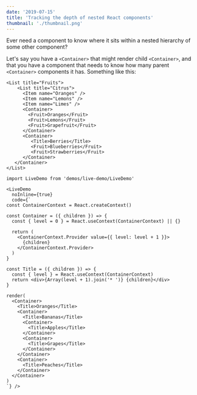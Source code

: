 ```yaml
---
date: '2019-07-15'
title: 'Tracking the depth of nested React components'
thumbnail: './thumbnail.png'
---
```


Ever need a component to know where it sits within a nested hierarchy of some other component?

Let's say you have a `<Container>` that might render child `<Container>`, and that you have a component that needs
to know how many parent `<Container>` components it has.  Something like this:

```
<List title="Fruits">
    <List title="Citrus">
      <Item name="Oranges" />
      <Item name="Lemons" />
      <Item name="Limes" />
      <Container>
        <Fruit>Oranges</Fruit>
        <Fruit>Lemons</Fruit>
        <Fruit>Grapefruit</Fruit>
      </Container>
      <Container>
         <Title>Berries</Title>
         <Fruit>Blueberries</Fruit>
         <Fruit>Strawberries</Fruit>
      </Container>
   </Container>
</List>

import LiveDemo from 'demos/live-demo/LiveDemo'

<LiveDemo
  noInline={true}
  code={`
const ContainerContext = React.createContext()
 
const Container = ({ children }) => { 
  const { level = 0 } = React.useContext(ContainerContext) || {}
  
  return (
    <ContainerContext.Provider value={{ level: level + 1 }}>
      {children}
    </ContainerContext.Provider>
  )
} 
  
const Title = ({ children }) => {
  const { level } = React.useContext(ContainerContext)
  return <div>{Array(level + 1).join('* ')} {children}</div>
}
 
render(
  <Container>
    <Title>Oranges</Title>
    <Container>
      <Title>Bananas</Title>
      <Container>
        <Title>Apples</Title>
      </Container>
      <Container>
        <Title>Grapes</Title>
      </Container>
    </Container>
    <Container>
      <Title>Peaches</Title>
    </Container>
  </Container>
)
`} />